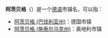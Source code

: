 '''阿茨贝格'''（{{lang-de|'''Arzberg'''}}）是一个[[德语|德语]]市镇名，可以指：

*[[阿茨贝格_(巴伐利亚州)|阿茨贝格 (巴伐利亚州)]]：德国市镇
*[[阿茨贝格_(施泰尔马克州)|阿茨贝格 (施泰尔马克州)]]：奥地利市镇

{{disambig}}